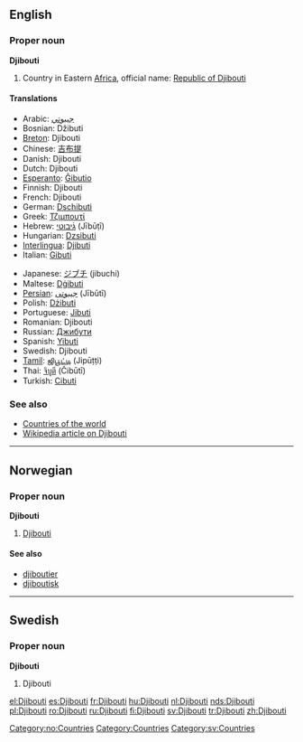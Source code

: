 ==English==

===Proper noun===
'''Djibouti'''

# Country in Eastern [[Africa]], official name: [[Republic of Djibouti]]

====Translations====
{{top}}
*Arabic: [[جيبوتي]]
*Bosnian: Džibuti {{m}}
*[[Breton]]: Djibouti
*Chinese: [[吉布提]]
*Danish: Djibouti
*Dutch: Djibouti
*[[Esperanto]]: [[Ĝibutio]]
*Finnish: Djibouti
*French: Djibouti
*German: [[Dschibuti]]
*Greek: [[Τζιμπουτί]]
*Hebrew: [[ג֜יבוטי]] (Jībūṭī)
*Hungarian: [[Dzsibuti]]
*[[Interlingua]]: [[Djibuti]]
*Italian: [[Gibuti]]
{{mid}}
*Japanese: [[ジブチ]] (jibuchi)
*Maltese: [[Dġibuti]]
*[[Persian]]: [[جیبوتی]] (Jībūtī)
*Polish: [[Dżibuti]]
*Portuguese: [[Jibuti]]
*Romanian: Djibouti
*Russian: [[Джибути]]
*Spanish: [[Yibuti]]
*Swedish: Djibouti
*[[Tamil]]: [[ஜிபூட்டி]] (Jipūṭṭi)
*Thai: [[จิบูตี]] (Čibūtī)
*Turkish: [[Cibuti]]
{{bottom}}

===See also===
*[[Countries of the world]]
*[[w:Djibouti|Wikipedia article on Djibouti]]

----

==Norwegian==

===Proper noun===
[[Category:no:Countries]]
'''Djibouti'''

# [[#English|Djibouti]]

====See also====
*[[djiboutier]]
*[[djiboutisk]]

----

==Swedish==

===Proper noun===
'''Djibouti'''

# Djibouti

[[Category:Countries]]
[[Category:sv:Countries]]

[[el:Djibouti]]
[[es:Djibouti]]
[[fr:Djibouti]]
[[hu:Djibouti]]
[[nl:Djibouti]]
[[nds:Djibouti]]
[[pl:Djibouti]]
[[ro:Djibouti]]
[[ru:Djibouti]]
[[fi:Djibouti]]
[[sv:Djibouti]]
[[tr:Djibouti]]
[[zh:Djibouti]]